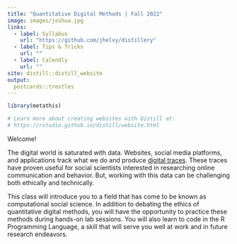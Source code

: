 ```yaml
---
title: "Quantitative Digital Methods | Fall 2022"
image: images/joshua.jpg
links:
  - label: Syllabus
    url: "https://github.com/jhelvy/distillery"
  - label: Tips & Tricks
    url: ""
  - label: Calendly
    url: ""
site: distill::distill_website
output: 
  postcards::trestles
---
```


```r
library(metathis)

# Learn more about creating websites with Distill at:
# https://rstudio.github.io/distill/website.html

```

Welcome! 

The digital world is saturated with data. Websites, social media platforms, and applications track what we do and produce [digital traces](https://www.youtube.com/watch?v=uuSWQN7uYhk). These traces have proven useful for social scientists interested in researching online communication and behavior. But, working with this data can be challenging both ethically and technically. 

This class will introduce you to a field that has come to be known as computational social science. In addition to debating the ethics of quantitative digital methods, you will have the opportunity to practice these methods during hands-on lab sessions. You will also learn to code in the R Programming Language, a skill that will serve you well at work and in future research endeavors. 







